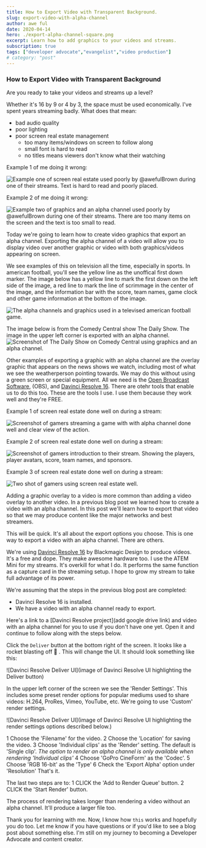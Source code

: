 ```yaml
---
title: How to Export Video with Transparent Background.
slug: export-video-with-alpha-channel
author: awe ful
date: 2020-04-14
hero: ./export-alpha-channel-square.png
excerpt: Learn how to add graphics to your videos and streams.
subscription: true
tags: ["developer advocate","evangelist","video production"]
# category: "post"
---
```


### How to Export Video with Transparent Background

Are you ready to take your videos and streams up a level?

Whether it's 16 by 9 or 4 by 3, the space must be used economically. I've spent years streaming badly. What does that mean:

- bad audio quality
- poor lighting
- poor screen real estate management
  - too many items/windows on screen to follow along
  - small font is hard to read
  - no titles means viewers don't know what their watching

Example 1 of me doing it wrong:

![Example one of screen real estate used poorly by @awefulBrown during one of their streams. Text is hard to read and poorly placed.](https://res.cloudinary.com/devdash54321/image/upload/v1586921617/idnkhtw-blog/2020-04/alpha-channel-hard-to-read-text-poor-placement.png)

Example 2 of me doing it wrong:

![Example two of graphics and an alpha channel used poorly by @awefulBrown during one of their streams. There are too many items on the screen and the text is too small to read.](https://res.cloudinary.com/devdash54321/image/upload/v1586921617/idnkhtw-blog/2020-04/alpha-channel-too-much-to-see-small-text.png)

Today we're going to learn how to create video graphics that export an alpha channel. Exporting the alpha channel of a video will allow you to display video over another graphic or video with both graphics/videos appearing on screen.

We see examples of this on television all the time, especially in sports. In american football, you'll see the yellow line as the unoffical first down marker. The image below has a yellow line to mark the first down on the left side of the image, a red line to mark the line of scrimmage in the center of the image, and the information bar with the score, team names, game clock and other game information at the bottom of the image.

![The alpha channels and graphics used in a televised american football game.](https://res.cloudinary.com/devdash54321/image/upload/v1586919950/idnkhtw-blog/2020-04/football_yellow_line.jpg)

The image below is from the Comedy Central show The Daily Show. The image in the upper left corner is exported with an alpha channel.
![Screenshot of The Daily Show on Comedy Central using graphics and an alpha channel.](https://res.cloudinary.com/devdash54321/image/upload/v1586919950/idnkhtw-blog/2020-04/daily-show.jpg)

Other examples of exporting a graphic with an alpha channel are the overlay graphic that appears on the news shows we watch, including most of what we see the weatherperson pointing towards. We may do this without using a green screen or special equipment. All we need is the [Open Broadcast Software](http://bit.ly/2Vp4xP6), (OBS), and [Davinci Resolve 16](http://bit.ly/3bVr0uM). There are otehr tools that enable us to do this too. These are the tools I use. I use them because they work well and they're FREE.

Example 1 of screen real estate done well on during a stream:

![Screenshot of gamers streaming a game with with alpha channel done well and clear view of the action.](https://res.cloudinary.com/devdash54321/image/upload/v1586923392/idnkhtw-blog/2020-04/alpha-channel-done-well-clear-view-of-the-action.png)

Example 2 of screen real estate done well on during a stream:

![Screenshot of gamers introduction to their stream. Showing the players, player avatars, score, team names, and sponsors.](https://res.cloudinary.com/devdash54321/image/upload/v1586923386/idnkhtw-blog/2020-04/alpha-channel-done-well-easy-to-read-text.png)

Example 3 of screen real estate done well on during a stream:

![Two shot of gamers using screen real estate well.](https://res.cloudinary.com/devdash54321/image/upload/v1586923385/idnkhtw-blog/2020-04/alpha-channel-done-well-text-logos-easy-to-read.png)

Adding a graphic overlay to a video is more common than adding a video overlay to another video. In a previous blog post we learned how to create a video with an alpha channel. In this post we'll learn how to export that video so that we may produce content like the major networks and best streamers.

This will be quick. It's all about the export options you choose. This is one way to export a video with an alpha channel. There are others.

We're using [Davinci Resolve 16](http://bit.ly/3bVr0uM) by Blackmagic Design to produce videos. It's a free and dope. They make awesome hardware too. I use the ATEM Mini for my streams. It's overkill for what I do. It performs the same function as a capture card in the streaming setup. I hope to grow my stream to take full advantage of its power.

We're assuming that the steps in the previous blog post are completed:
- Davinci Resolve 16 is installed.
- We have a video with an alpha channel ready to export.

Here's a link to a [Davinci Resolve project](add google drive link) and video with an alpha channel for you to use if you don't have one yet. Open it and continue to follow along with the steps below.

Click the `Deliver` button at the bottom right of the screen. It looks like a rocket blasting off :rocket: . This will change the UI. It should look something like this:

![Davinci Resolve Deliver UI](image of Davinci Resolve UI highlighting the Deliver button)

In the upper left corner of the screen we see the 'Render Settings'. This includes some preset render options for popular mediums used to share videos: H.264, ProRes, Vimeo, YouTube, etc. We're going to use 'Custom' render settings.

![Davinci Resolve Deliver UI](image of Davinci Resolve UI highlighting the render settings options described below.)

1 Choose the 'Filename' for the video.
2 Choose the 'Location' for saving the video.
3 Choose 'Individual clips' as the 'Render' setting. The default is 'Single clip'. *The option to render an alpha channel is only available when rendering 'Individual clips'*
4 Choose 'GoPro CineForm' as the 'Codec'.
5 Choose 'RGB 16-bit' as the 'Type'
6 Check the 'Export Alpha' option under 'Resolution'
That's it.

The last two steps are to:
1 CLICK the 'Add to Render Queue' button.
2 CLICK the 'Start Render' button.

The process of rendering takes longer than rendering a video without an alpha channel. It'll produce a larger file too.

Thank you for learning with me. Now, I know how `this` works and hopefully you do too. Let me know if you have questions or if you'd like to see a blog post about something else. I'm still on my journey to becoming a Developer Advocate and content creator.